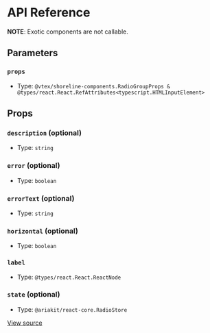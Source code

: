 # API Reference

**NOTE**: Exotic components are not callable.

## Parameters

### `props`

- Type: `@vtex/shoreline-components.RadioGroupProps & @types/react.React.RefAttributes<typescript.HTMLInputElement>`

## Props

### `description` (optional)

- Type: `string`

### `error` (optional)

- Type: `boolean`

### `errorText` (optional)

- Type: `string`

### `horizontal` (optional)

- Type: `boolean`

### `label`

- Type: `@types/react.React.ReactNode`

### `state` (optional)

- Type: `@ariakit/react-core.RadioStore`

[View source](https://github.com/vtex/shoreline/blob/bdccc00eb/packages/components/src/radio/radio-group.tsx#L15)
